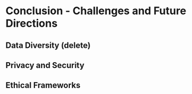 # Conclusion - Challenges and Future Directions

## Data Diversity (delete)
## Privacy and Security
## Ethical Frameworks



